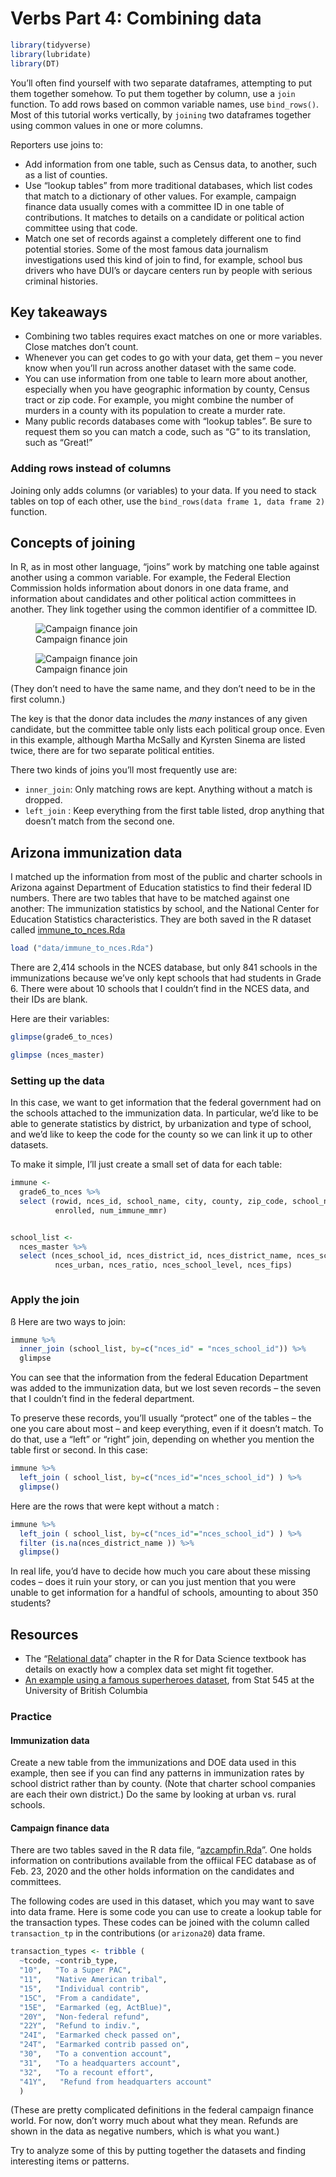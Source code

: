 # Verbs Part 4:  Combining data


```r
library(tidyverse)
library(lubridate)
library(DT)

```


You'll often find yourself with two separate dataframes, attempting to put them together somehow. To put them together by column, use a `join` function. To add rows based on common variable names, use `bind_rows()`. Most of this tutorial works vertically, by `joining` two dataframes together using common values in one or more columns. 

Reporters use joins to: 

* Add information from one table, such as Census data, to another, such as a list of counties. 
* Use "lookup tables" from more traditional databases, which list codes that match to a dictionary of other values. For example, campaign finance data usually comes with a committee ID in one table of contributions. It matches to details on a candidate or political action committee using that code. 
* Match one set of records against a completely different one to find potential stories. Some of the most famous data journalism investigations used this kind of join to find, for example, school bus drivers who have DUI's or daycare centers run by people with serious criminal histories. 

## Key takeaways

* Combining two tables requires exact matches on one or more variables. Close matches don't count.
* Whenever you can get codes to go with your data, get them  -- you never know when you'll run across another dataset with the same code.
* You can use information from one table to learn more about another, especially when you have geographic information by county, Census tract or zip code.
For example, you might combine the number of murders in a county with its population to create a murder rate. 
* Many public records databases come with "lookup tables". Be sure to request them so you can match a code, such as "G" to its translation, such as "Great!"


### Adding rows instead of columns

Joining only adds columns (or variables) to your data. If you need to stack tables on top of each other, use the `bind_rows(data frame 1, data frame 2)` function. 

## Concepts of joining

In R, as in most other language, "joins" work by matching one table against another using a common variable. 
For example, the Federal Election Commission holds information about donors in one data frame, and information about candidates and other political action committees in another. They link together using the common identifier of a committee ID. 

![Campaign finance join](images/36-contrib-names.png)

![Campaign finance join](images/36-cand-names.png)

(They don't need to have the same name, and they don't need to be in the first column.)

The key is that the donor data includes the *many* instances of any given candidate, but the committee table only lists each political group once.  Even in this example, although Martha McSally and Kyrsten Sinema are listed twice, there are for two separate political entities.

There two kinds of joins you'll most frequently use are: 

* `inner_join`: Only matching rows are kept. Anything without a match is dropped. 
* `left_join` : Keep everything from the first table listed, drop anything that doesn't match from the second one.

## Arizona immunization data

I matched up the information from most of the public and charter schools in Arizona against Department of Education statistics to find their federal ID numbers. There are two tables that have to be matched against one another: The immunization statistics by school, and the National Center for Education Statistics characteristics. They are both saved in the R dataset called [immune_to_nces.Rda](https://cronkitedata.github.io/rstudyguide/data/immune_to_nces.Rda)

```r

load ("data/immune_to_nces.Rda")
```

There are 2,414 schools in the NCES database, but only 841 schools in the immunizations because we've only kept schools that had students in Grade 6. There were about 10 schools that I couldn't find in the NCES data, and their IDs are blank. 

Here are their variables: 

```r

glimpse(grade6_to_nces)

```

```r
glimpse (nces_master)

```

### Setting up the data {-}

In this case, we want to get information that the federal government had on the schools attached to the immunization data. In particular, we'd like to be able to generate statistics by district, by urbanization and type of school, and we'd like to keep the code for the county so we can link it up to other datasets.

To make it simple, I'll just create a small set of data for each table: 

```r
immune <- 
  grade6_to_nces %>%
  select (rowid, nces_id, school_name, city, county, zip_code, school_nurse, school_type,
          enrolled, num_immune_mmr) 


school_list <- 
  nces_master %>%
  select (nces_school_id, nces_district_id, nces_district_name, nces_school_type, 
          nces_urban, nces_ratio, nces_school_level, nces_fips)



```


### Apply the join {-}
ß
Here are two ways to join: 

```r

immune %>% 
  inner_join (school_list, by=c("nces_id" = "nces_school_id")) %>%
  glimpse

```

You can see that the information from the federal Education Department was added to the immunization data, but we lost seven records -- the seven that I couldn't find in the federal department. 

To preserve these records, you'll usually "protect" one of the tables -- the one you care about most -- and keep everything, even if it doesn't match. To do that, use a "left" or "right" join, depending on whether you mention the table first or second. In this case: 

```r

immune %>%
  left_join ( school_list, by=c("nces_id"="nces_school_id") ) %>%
  glimpse()

```

Here are the rows that were kept without a match :

```r


immune %>%
  left_join ( school_list, by=c("nces_id"="nces_school_id") ) %>%
  filter (is.na(nces_district_name )) %>%
  glimpse()

```

In real life, you'd have to decide how much you care about these missing codes -- does it ruin your story, or can you just mention that you were unable to get information for a handful of schools, amounting to about 350 students? 


## Resources

* The "[Relational data](https://r4ds.had.co.nz/relational-data.html)" chapter in the R for Data Science textbook has details on exactly how a complex data set might fit together. 
* [An example using a famous superheroes dataset](https://stat545.com/join-cheatsheet.html#left_joinsuperheroes-publishers), from Stat 545 at the University of British Columbia


### Practice

#### Immunization data {-} 

Create a new table from the immunizations and DOE data used in this example, then see if you can find any patterns in immunization rates by school district rather than by county. (Note that charter school companies are each their own district.) Do the same by looking at urban vs. rural schools. 

#### Campaign finance data {-}

There are two tables saved in the R data file, "[azcampfin.Rda](https://cronkitedata.github.io/rstudyguide/data/azcampfin.Rda)". One holds information on contributions available from the offiical FEC database as of Feb. 23, 2020 and the other holds information on the candidates and committees. 

The following codes are used in this dataset, which you may want to save into data frame. Here is some code you can use to create a lookup table for the transaction types. These codes can be joined with the column called `transaction_tp` in the contributions (or `arizona20`) data frame. 

```r

transaction_types <- tribble (
  ~tcode, ~contrib_type,
  "10",   "To a Super PAC",
  "11",   "Native American tribal",
  "15",   "Individual contrib",
  "15C",  "From a candidate",
  "15E",  "Earmarked (eg, ActBlue)",
  "20Y",  "Non-federal refund",
  "22Y",  "Refund to indiv.",
  "24I",  "Earmarked check passed on",
  "24T",  "Earmarked contrib passed on",
  "30",   "To a convention account",
  "31",   "To a headquarters account",
  "32",   "To a recount effort",
  "41Y",   "Refund from headquarters account"
  )


```

(These are pretty complicated definitions in the federal campaign finance world. For now, don't worry much about what they mean. Refunds are shown in the data as negative numbers, which is what you want.)

Try to analyze some of this by putting together the datasets and finding interesting items or patterns. 

